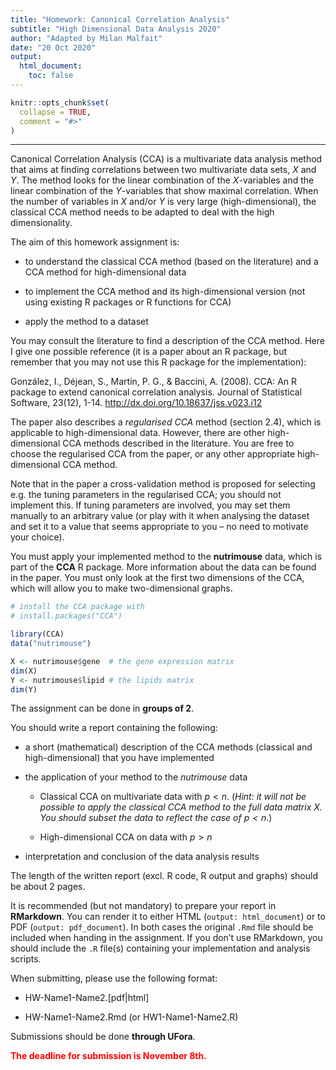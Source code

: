 ```yaml
---
title: "Homework: Canonical Correlation Analysis"
subtitle: "High Dimensional Data Analysis 2020"
author: "Adapted by Milan Malfait"
date: "20 Oct 2020"
output:
  html_document:
    toc: false
---
```


```r
knitr::opts_chunk$set(
  collapse = TRUE,
  comment = "#>"
)
```

***

Canonical Correlation Analysis (CCA) is a multivariate data analysis method that aims at finding correlations between two multivariate data sets, $X$ and $Y$. The method looks for the linear combination of the $X$-variables and the linear combination of the $Y$-variables that show maximal correlation. When the number of variables in $X$ and/or $Y$ is very large (high-dimensional), the classical CCA method needs to be adapted to deal with the high dimensionality. 

The aim of this homework assignment is:

* to understand the classical CCA method (based on the literature) and a CCA method for high-dimensional data

* to implement the CCA method and its high-dimensional version (not using existing R packages or R functions for CCA)

* apply the method to a dataset


You may consult the literature to find a description of the CCA method. Here I give one possible reference (it is a paper about an R package, but remember that you may not use this R package for the implementation): 

González, I., Déjean, S., Martin, P. G., & Baccini, A. (2008). CCA: An R package to extend canonical correlation analysis. Journal of Statistical Software, 23(12), 1-14. <http://dx.doi.org/10.18637/jss.v023.i12>

The paper also describes a *regularised CCA* method (section 2.4), which is applicable to high-dimensional data. However, there are other high-dimensional CCA methods described in the literature. You are free to choose the regularised CCA from the paper, or any other appropriate high-dimensional CCA method. 

Note that in the paper a cross-validation method is proposed for selecting e.g. the tuning parameters in the regularised CCA; you should not implement this. If tuning parameters are involved, you may set them manually to an arbitrary value (or play with it when analysing the dataset and set it to a value that seems appropriate to you -- no need to motivate your choice).

You must apply your implemented method to the **nutrimouse** data, which is part of the **CCA** R package. More information about the data can be found in the paper. You must only look at the first two dimensions of the CCA, which will allow you to make two-dimensional graphs. 

```r
# install the CCA package with
# install.packages("CCA")

library(CCA)
data("nutrimouse")

X <- nutrimouse$gene  # the gene expression matrix
dim(X)
Y <- nutrimouse$lipid # the lipids matrix
dim(Y)
```

The assignment can be done in __groups of 2__.

You should write a report containing the following:

* a short (mathematical) description of the CCA methods (classical and high-dimensional) that you have implemented

* the application of your method to the *nutrimouse* data

  - Classical CCA on multivariate data with $p < n$.
  (*Hint: it will not be possible to apply the classical CCA method to the full data matrix $X$. You should subset the data to reflect the case of $p < n$*.)

  - High-dimensional CCA on data with $p > n$

* interpretation and conclusion of the data analysis results

The length of the written report (excl. R code, R output and graphs) should be about 2 pages.

It is recommended (but not mandatory) to prepare your report in __RMarkdown__.
You can render it to either HTML (`output: html_document`) or to PDF (`output: pdf_document`).
In both cases the original `.Rmd` file should be included when handing in the assignment.
If you don't use RMarkdown, you should include the `.R` file(s) containing your implementation and analysis scripts.

When submitting, please use the following format:

* HW-Name1-Name2.[pdf|html]

* HW-Name1-Name2.Rmd (or HW1-Name1-Name2.R)

Submissions should be done __through UFora__.

<span style="color:red">__The deadline for submission is November 8th.__</span>

